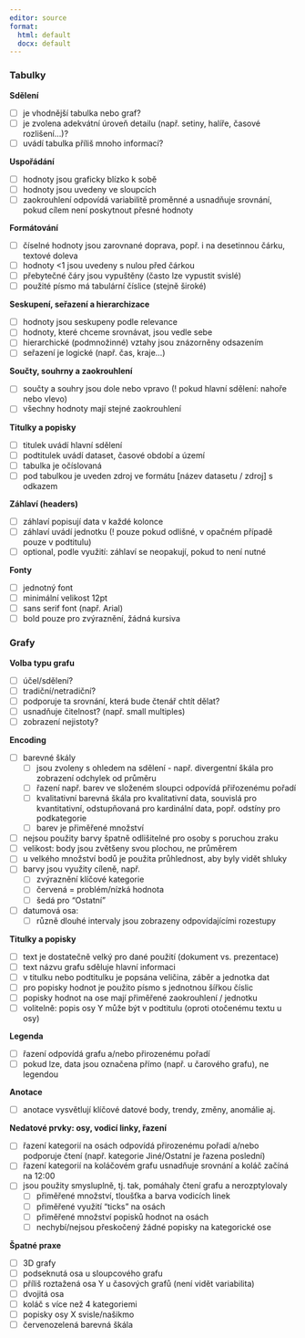 ```yaml
---
editor: source
format: 
  html: default
  docx: default
---
```


### Tabulky

**Sdělení**

- [ ] je vhodnější tabulka nebo graf?
- [ ] je zvolena adekvátní úroveň detailu (např. setiny, halíře, časové rozlišení…)?
- [ ] uvádí tabulka příliš mnoho informací?

**Uspořádání**

- [ ] hodnoty jsou graficky blízko k sobě
- [ ] hodnoty jsou uvedeny ve sloupcích
- [ ] zaokrouhlení odpovídá variabilitě proměnné a usnadňuje srovnání, pokud cílem není poskytnout přesné hodnoty

**Formátování**

- [ ] číselné hodnoty jsou zarovnané doprava, popř. i na desetinnou čárku, textové doleva
- [ ] hodnoty <1 jsou uvedeny s nulou před čárkou
- [ ] přebytečné čáry jsou vypuštěny (často lze vypustit svislé)
- [ ] použité písmo má tabulární číslice (stejně široké)

**Seskupení, seřazení a hierarchizace**

- [ ] hodnoty jsou seskupeny podle relevance
- [ ] hodnoty, které chceme srovnávat, jsou vedle sebe
- [ ] hierarchické (podmnožinné) vztahy jsou znázorněny odsazením 
- [ ] seřazení je logické (např. čas, kraje…)

**Součty, souhrny a zaokrouhlení**

- [ ] součty a souhry jsou dole nebo vpravo (! pokud hlavní sdělení: nahoře nebo vlevo)
- [ ] všechny hodnoty mají stejné zaokrouhlení

**Titulky a popisky**

- [ ] titulek uvádí hlavní sdělení
- [ ] podtitulek uvádí dataset, časové období a území
- [ ] tabulka je očíslovaná 
- [ ] pod tabulkou je uveden zdroj ve formátu [název datasetu / zdroj] s odkazem

**Záhlaví (headers)**

- [ ] záhlaví popisují data v každé kolonce 
- [ ] záhlaví uvádí jednotku (! pouze pokud odlišné, v opačném případě pouze v podtitulu)
- [ ] optional, podle využití: záhlaví se neopakují, pokud to není nutné 

**Fonty**

- [ ] jednotný font
- [ ] minimální velikost 12pt
- [ ] sans serif font (např. Arial)
- [ ] bold pouze pro zvýraznění, žádná kursiva 

### Grafy

**Volba typu grafu**

- [ ] účel/sdělení?
- [ ] tradiční/netradiční?
- [ ] podporuje ta srovnání, která bude čtenář chtít dělat?
- [ ] usnadňuje čitelnost? (např. small multiples)
- [ ] zobrazení nejistoty?

**Encoding**

- [ ] barevné škály
  - [ ] jsou zvoleny s ohledem na sdělení - např. divergentní škála pro zobrazení odchylek od průměru 
  - [ ] řazení např. barev ve složeném sloupci odpovídá přiřozenému pořadí
  - [ ] kvalitativní barevná škála pro kvalitativní data, souvislá pro kvantitativní, odstupňovaná pro kardinální data, popř. odstíny pro podkategorie
  - [ ] barev je přiměřené množství
 - [ ] nejsou použity barvy špatně odlišitelné pro osoby s poruchou zraku
- [ ] velikost: body jsou zvětšeny svou plochou, ne průměrem
- [ ] u velkého množství bodů je použita průhlednost, aby byly vidět shluky
- [ ] barvy jsou využity cíleně, např.
  - [ ] zvýraznění klíčové kategorie
  - [ ] červená = problém/nízká hodnota
  - [ ] šedá pro "Ostatní"
- [ ] datumová osa:
  - [ ] různě dlouhé intervaly jsou zobrazeny odpovídajícími rozestupy

**Titulky a popisky**

- [ ] text je dostatečně velký pro dané použití (dokument vs. prezentace)
- [ ] text názvu grafu sděluje hlavní informaci
- [ ] v titulku nebo podtitulku je popsána veličina, záběr a jednotka dat
- [ ] pro popisky hodnot je použito písmo s jednotnou šířkou číslic
- [ ] popisky hodnot na ose mají přiměřené zaokrouhlení / jednotku
- [ ] volitelně: popis osy Y může být v podtitulu (oproti otočenému textu u osy)

**Legenda**

- [ ] řazení odpovídá grafu a/nebo přirozenému pořadí 
- [ ] pokud lze, data jsou označena přímo (např. u čarového grafu), ne legendou

**Anotace**

- [ ] anotace vysvětlují klíčové datové body, trendy, změny, anomálie aj.

**Nedatové prvky: osy, vodicí linky, řazení**

- [ ] řazení kategorií na osách odpovídá přirozenému pořadí a/nebo podporuje čtení (např. kategorie Jiné/Ostatní je řazena poslední)
- [ ] řazení kategorií na koláčovém grafu usnadňuje srovnání a koláč začíná na 12:00
- [ ] jsou použity smysluplně, tj. tak, pomáhaly čtení grafu a nerozptylovaly
  - [ ] přiměřené množství, tloušťka a barva vodicích linek
  - [ ] přiměřené využití "ticks" na osách
  - [ ] přiměřené množství popisků hodnot na osách
  - [ ] nechybí/nejsou přeskočený žádné popisky na kategorické ose

**Špatné praxe**

 - [ ] 3D grafy
 - [ ] podseknutá osa u sloupcového grafu
 - [ ] příliš roztažená osa Y u časových grafů (není vidět variabilita)
 - [ ] dvojitá osa
 - [ ] koláč s více než 4 kategoriemi
 - [ ] popisky osy X svisle/našikmo
 - [ ] červenozelená barevná škála
